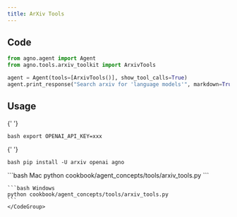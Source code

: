 ```yaml
---
title: ArXiv Tools
---
```


## Code

```python cookbook/agent_concepts/tools/arxiv_tools.py
from agno.agent import Agent
from agno.tools.arxiv_toolkit import ArxivTools

agent = Agent(tools=[ArxivTools()], show_tool_calls=True)
agent.print_response("Search arxiv for 'language models'", markdown=True)
```

## Usage

<Steps>
  <Snippet file="create-venv-step.mdx" />

{' '}

<Step title="Set your API key">```bash export OPENAI_API_KEY=xxx ```</Step>

{' '}

<Step title="Install libraries">```bash pip install -U arxiv openai agno ```</Step>

  <Step title="Run Agent">
    <CodeGroup>
    ```bash Mac
    python cookbook/agent_concepts/tools/arxiv_tools.py
    ```

    ```bash Windows
    python cookbook/agent_concepts/tools/arxiv_tools.py
    ```
    </CodeGroup>

  </Step>
</Steps>
